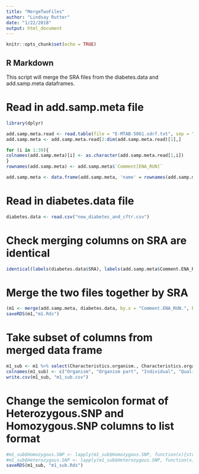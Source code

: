 ```yaml
---
title: "MergeTwoFiles"
author: "Lindsay Rutter"
date: "1/22/2018"
output: html_document
---
```


```r
knitr::opts_chunk$set(echo = TRUE)
```

## R Markdown

This script will merge the SRA files from the diabetes.data and add.samp.meta dataframes.

# Read in add.samp.meta file
```r
library(dplyr)

add.samp.meta.read <- read.table(file = "E-MTAB-5061.sdrf.txt", sep = "\t")
add.samp.meta <- add.samp.meta.read[2:dim(add.samp.meta.read)[1],]

for (i in 1:39){
colnames(add.samp.meta)[i] <- as.character(add.samp.meta.read[1,i])
}
rownames(add.samp.meta) <- add.samp.meta$`Comment[ENA_RUN]`

add.samp.meta <- data.frame(add.samp.meta, 'name' = rownames(add.samp.meta))
```

# Read in diabetes.data file
```r
diabetes.data <- read.csv("new_diabetes_and_cftr.csv")
```

# Check merging columns on SRA are identical 
```r
identical(labels(diabetes.data$SRA), labels(add.samp.meta$Comment.ENA_RUN.))
```

# Merge the two files together by SRA
```r
(m1 <- merge(add.samp.meta, diabetes.data, by.x = "Comment.ENA_RUN.", by.y = "SRA"))
saveRDS(m1,"m1.Rds")
```

# Take subset of columns from merged data frame
```r
m1_sub <- m1 %>% select(Characteristics.organism., Characteristics.organism.part., Characteristics.individual., Characteristics.single.cell.well.quality., Factor.Value.cell.type., Characteristics.sex., Characteristics.age., Characteristics.body.mass.index., Factor.Value.disease., Heterozygous.SNPs, Homozygous.SNPs)
colnames(m1_sub) <- c("Organism", "Organism part", "Individual", "Quality", "Cell", "Sex", "Age", "BMI", "Disease", "Heterozygous.SNP", "Homozygous.SNP")
write.csv(m1_sub, "m1_sub.csv")
```

# Change the semicolon format of Heterozygous.SNP and Homozygous.SNP columns to list format
```r
#m1_sub$Homozygous.SNP <- lapply(m1_sub$Homozygous.SNP, function(x){strsplit((as.character(x)), ";")})
#m1_sub$Heterozygous.SNP <- lapply(m1_sub$Heterozygous.SNP, function(x){strsplit((as.character(x)), ";")})
saveRDS(m1_sub, "m1_sub.Rds")
```

